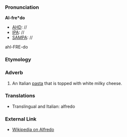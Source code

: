 ===Pronunciation===

'''Al-fre*do'''
*[[AHD]]: //
*[[IPA]]: //
*[[SAMPA]]: //
ahl-FRE-do
===Etymology===

===Adverb===

#An Italian [[pasta]] that is topped with white milky cheese.

===Translations===

*Translingual and Italian: alfredo

===External Link===

*[[wikipedia:en:Alfredo|Wikipedia on Alfredo]]